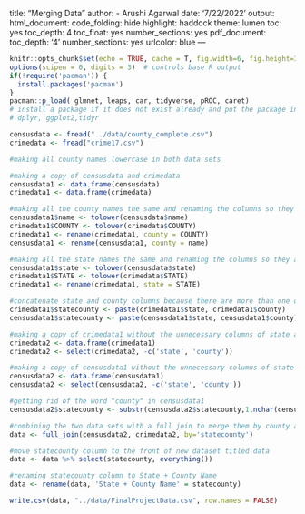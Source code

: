 title: "Merging Data"
author:
- Arushi Agarwal
date: '7/22/2022'
output:
  html_document:
    code_folding: hide
    highlight: haddock
    theme: lumen
    toc: yes
    toc_depth: 4
    toc_float: yes
    number_sections: yes
  pdf_document:
    toc_depth: '4'
    number_sections: yes
urlcolor: blue
---


```r
knitr::opts_chunk$set(echo = TRUE, cache = T, fig.width=6, fig.height=3)
options(scipen = 0, digits = 3)  # controls base R output
if(!require('pacman')) {
  install.packages('pacman')
}
pacman::p_load( glmnet, leaps, car, tidyverse, pROC, caret)
# install a package if it does not exist already and put the package in the path (library)
# dplyr, ggplot2,tidyr

censusdata <- fread("../data/county_complete.csv")
crimedata <- fread("crime17.csv")

#making all county names lowercase in both data sets

#making a copy of censusdata and crimedata
censusdata1 <- data.frame(censusdata)
crimedata1 <- data.frame(crimedata)

#making all the county names the same and renaming the columns so they are the same
censusdata1$name <- tolower(censusdata$name)
crimedata1$COUNTY <- tolower(crimedata$COUNTY)
crimedata1 <- rename(crimedata1, county = COUNTY)
censusdata1 <- rename(censusdata1, county = name)

#making all the state names the same and renaming the columns so they are the same
censusdata1$state <- tolower(censusdata$state)
crimedata1$STATE <- tolower(crimedata$STATE)
crimedata1 <- rename(crimedata1, state = STATE)

#concatenate state and county columns because there are more than one of the same counties
crimedata1$statecounty <- paste(crimedata1$state, crimedata1$county)
censusdata1$statecounty <- paste(censusdata1$state, censusdata1$county)

#making a copy of crimedata1 without the unnecessary columns of state and county separately 
crimedata2 <- data.frame(crimedata1)
crimedata2 <- select(crimedata2, -c('state', 'county'))

#making a copy of censusdata1 without the unnecessary columns of state and county separately 
censusdata2 <- data.frame(censusdata1)
censusdata2 <- select(censusdata2, -c('state', 'county'))

#getting rid of the word "county" in censusdata1
censusdata2$statecounty <- substr(censusdata2$statecounty,1,nchar(censusdata2$statecounty)-7)

#combining the two data sets with a full join to merge them by county and keep all other variables the same 
data <- full_join(censusdata2, crimedata2, by='statecounty')

#move statecounty column to the front of new dataset titled data
data <- data %>% select(statecounty, everything())

#renaming statecounty column to State + County Name
data <- rename(data, 'State + County Name' = statecounty)

write.csv(data, "../data/FinalProjectData.csv", row.names = FALSE)
```